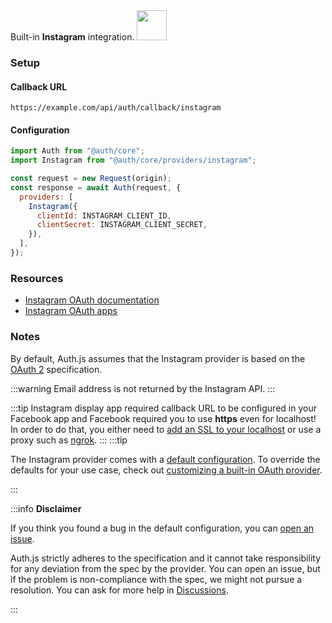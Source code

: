 <div
  style={{
    backgroundColor: "#000",
    display: "flex",
    justifyContent: "space-between",
    color: "#fff",
    padding: 16,
  }}
>
  <span>
    Built-in <b>Instagram</b> integration.
  </span>
  <a href="https://www.instagram.com/">
    <img
      style={{ display: "block" }}
      src="/img/providers/instagram.svg"
      height="48"
      width="48"
    />
  </a>
</div>

### Setup

#### Callback URL

```
https://example.com/api/auth/callback/instagram
```

#### Configuration

```js
import Auth from "@auth/core";
import Instagram from "@auth/core/providers/instagram";

const request = new Request(origin);
const response = await Auth(request, {
  providers: [
    Instagram({
      clientId: INSTAGRAM_CLIENT_ID,
      clientSecret: INSTAGRAM_CLIENT_SECRET,
    }),
  ],
});
```

### Resources

- [Instagram OAuth documentation](https://developers.facebook.com/docs/instagram-basic-display-api/getting-started)
- [Instagram OAuth apps](https://developers.facebook.com/apps/)

### Notes

By default, Auth.js assumes that the Instagram provider is
based on the [OAuth 2](https://www.rfc-editor.org/rfc/rfc6749.html) specification.

:::warning
Email address is not returned by the Instagram API.
:::

:::tip
Instagram display app required callback URL to be configured in your Facebook app and Facebook required you to use **https** even for localhost! In order to do that, you either need to [add an SSL to your localhost](https://www.freecodecamp.org/news/how-to-get-https-working-on-your-local-development-environment-in-5-minutes-7af615770eec/) or use a proxy such as [ngrok](https://ngrok.com/docs).
:::
:::tip

The Instagram provider comes with a [default configuration](https://github.com/nextauthjs/next-auth/blob/main/packages/core/src/providers/instagram.ts).
To override the defaults for your use case, check out [customizing a built-in OAuth provider](https://authjs.dev/guides/providers/custom-provider#override-default-options).

:::

:::info **Disclaimer**

If you think you found a bug in the default configuration, you can [open an issue](https://authjs.dev/new/provider-issue).

Auth.js strictly adheres to the specification and it cannot take responsibility for any deviation from
the spec by the provider. You can open an issue, but if the problem is non-compliance with the spec,
we might not pursue a resolution. You can ask for more help in [Discussions](https://authjs.dev/new/github-discussions).

:::
